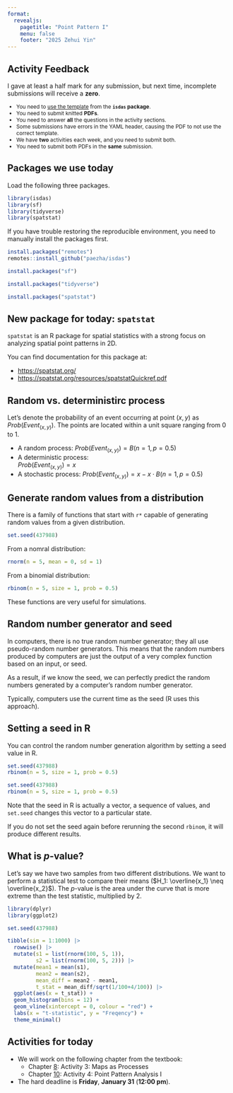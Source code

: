 ```yaml
---
format: 
  revealjs:
    pagetitle: "Point Pattern I"
    menu: false
    footer: "2025 Zehui Yin"
---
```


## Activity Feedback

I gave at least a half mark for any submission, but next time, incomplete submissions will receive a **zero**.

:::{style="font-size: 0.85em;"}
- You need to <u>use the template</u> from the **`isdas` package**.
- You need to submit knitted **PDFs**.
- You need to answer **all** the questions in the activity sections.
- Some submissions have errors in the YAML header, causing the PDF to not use the correct template.
- We have **two** activities each week, and you need to submit both.
- You need to submit both PDFs in the **same** submission.
:::

## Packages we use today

Load the following three packages.

```r
library(isdas)
library(sf)
library(tidyverse)
library(spatstat)
```

If you have trouble restoring the reproducible environment, you need to manually install the packages first.

```r
install.packages("remotes")
remotes::install_github("paezha/isdas")

install.packages("sf")

install.packages("tidyverse")

install.packages("spatstat")
```

## New package for today: `spatstat`

`spatstat` is an R package for spatial statistics with a strong focus on analyzing spatial point patterns in 2D.

You can find documentation for this package at:

- <https://spatstat.org/>
- <https://spatstat.org/resources/spatstatQuickref.pdf>

## Random vs. deterministirc process

Let's denote the probability of an event occurring at point $(x,y)$ as $Prob(Event_{(x,y)})$. The points are located within a unit square ranging from 0 to 1.

- A random process: $Prob(Event_{(x,y)}) = B(n = 1, p = 0.5)$
- A deterministic process:<br>$Prob(Event_{(x,y)}) = x$
- A stochastic process: $Prob(Event_{(x,y)}) = x - x \cdot B(n = 1, p = 0.5)$

## Generate random values from a distribution

There is a family of functions that start with `r*` capable of generating random values from a given distribution.

```r
set.seed(437988)
```

From a nomral distribution:

```r
rnorm(n = 5, mean = 0, sd = 1)
```

From a binomial distribution:

```r
rbinom(n = 5, size = 1, prob = 0.5)
```

These functions are very useful for simulations.

## Random number generator and seed

In computers, there is no true random number generator; they all use pseudo-random number generators. This means that the random numbers produced by computers are just the output of a very complex function based on an input, or seed.

As a result, if we know the seed, we can perfectly predict the random numbers generated by a computer's random number generator.

Typically, computers use the current time as the seed (R uses this approach).

## Setting a seed in R

You can control the random number generation algorithm by setting a seed value in R.

```r
set.seed(437988)
rbinom(n = 5, size = 1, prob = 0.5)

set.seed(437988)
rbinom(n = 5, size = 1, prob = 0.5)
```

Note that the seed in R is actually a vector, a sequence of values, and `set.seed` changes this vector to a particular state.

If you do not set the seed again before rerunning the second `rbinom`, it will produce different results.

## What is $p$-value?

Let's say we have two samples from two different distributions. We want to perform a statistical test to compare their means ($H_1: \overline{x_1} \neq \overline{x_2}$). The $p$-value is the area under the curve that is more extreme than the test statistic, multiplied by 2.

```r
library(dplyr)
library(ggplot2)

set.seed(437988)

tibble(sim = 1:1000) |>
  rowwise() |>
  mutate(s1 = list(rnorm(100, 5, 1)),
         s2 = list(rnorm(100, 5, 2))) |>
  mutate(mean1 = mean(s1),
         mean2 = mean(s2),
         mean_diff = mean2 - mean1,
         t_stat = mean_diff/sqrt(1/100+4/100)) |>
  ggplot(aes(x = t_stat)) + 
  geom_histogram(bins = 12) +
  geom_vline(xintercept = 0, colour = "red") +
  labs(x = "t-statistic", y = "Freqency") +
  theme_minimal()
```

## Activities for today

- We will work on the following chapter from the textbook:
  - Chapter [8](https://paezha.github.io/spatial-analysis-r/activity-3-maps-as-processes.html): Activity 3: Maps as Processes
  - Chapter [10](https://paezha.github.io/spatial-analysis-r/activity-4-point-pattern-analysis-i.html): Activity 4: Point Pattern Analysis I
- The hard deadline is **Friday**, **January 31** (**12:00 pm**).
